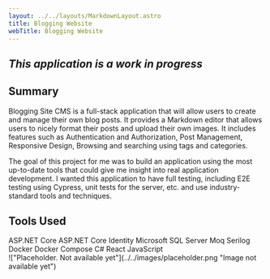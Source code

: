 ```yaml
---
layout: ../../layouts/MarkdownLayout.astro
title: Blogging Website
webTitle: Blogging Website
---
```



## _This application is a work in progress_

<h2 class="text-3xl font-semibold mb-8">Summary</h2>

Blogging Site CMS is a full-stack application that will allow users to create and
manage their own blog posts. It provides a Markdown editor that allows users to
nicely format their posts and upload their own images. It includes features such as
Authentication and Authorization, Post Management, Responsive Design, Browsing and
searching using tags and categories.

The goal of this project for me was to build an application using the most up-to-date
tools that could give me insight into real application development. I wanted this
application to have full testing, including E2E testing using Cypress, unit tests
for the server, etc. and use industry-standard tools and techniques.

## Tools Used

<div class="flex flex-wrap gap-4 max-w-3xl justify-center">
    <SkillTag>ASP.NET Core</SkillTag>
    <SkillTag>ASP.NET Core Identity</SkillTag>
    <SkillTag>Microsoft SQL Server</SkillTag>
    <SkillTag>Moq</SkillTag>
    <SkillTag>Serilog</SkillTag>
    <SkillTag>Docker</SkillTag>
    <SkillTag>Docker Compose</SkillTag>
    <SkillTag>C#</SkillTag>
    <SkillTag>React</SkillTag>
    <SkillTag>JavaScript</SkillTag>
</div>

<div class="mt-8">
    !["Placeholder. Not available yet"](../../images/placeholder.png "Image not
    available yet")
</div>
